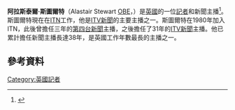 '''阿拉斯泰爾·斯圖爾特'''（Alastair Stewart [[OBE|OBE]]，{{bd|1952年|6月22日}}）是[[英國|英國]]的一位[[記者|記者]]和新聞主播<ref>{{Cite web |url=http://search.findmypast.co.uk/results/world-records/birth-marriage-death-and-parish-records/births-and-baptisms/england-and-wales-births-1837-2006?firstname=alastair%20j&lastname=stewart&eventyear=1952&eventyear_offset=0 |title=存档副本 |accessdate=2016-02-04 |archive-date=2016-02-04 |archive-url=https://web.archive.org/web/20160204195756/http://search.findmypast.co.uk/results/world-records/birth-marriage-death-and-parish-records/births-and-baptisms/england-and-wales-births-1837-2006?firstname=alastair%20j&lastname=stewart&eventyear=1952&eventyear_offset=0 |dead-url=no }}</ref>。斯圖爾特現在在[[ITN|ITN]]工作，他是[[ITV新聞|ITV新聞]]的主要主播之一。斯圖爾特在1980年加入ITN，此後曾擔任三年的[[第四台新聞|第四台新聞]]主播，之後擔任了31年的[[ITV新聞|ITV新聞]]主播。他已累計擔任新聞主播長達38年，是英國工作年數最長的主播之一。
==參考資料==
{{Reflist}}
[[Category:英國記者|Category:英國記者]]